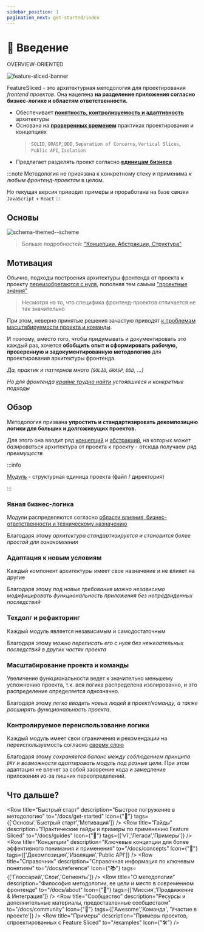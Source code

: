 ```yaml
---
sidebar_position: 1
pagination_next: get-started/index
---
```


# 🔎 Введение

<span class="badge badge--secondary margin-bottom--md">OVERVIEW-ORIENTED</span>

![feature-sliced-banner](/img/banner.jpg)

FeatureSliced - это архитектурная методология для проектирования *frontend проектов*. Она нацелена **на разделение приложения согласно бизнес-логике и областям ответственности.**

- Обеспечивает [**понятность, контролируемость и адаптивность**][refs-arch-req] архитектуры
- Основана на [**проверенных временем**][refs-motivation-why] практиках проектирования и концепциях
    > `SOLID`, `GRASP`, `DDD`, `Separation of Concerns`, `Vertical Slices`, `Public API`, `Isolation`
- Предлагает разделять проект согласно [**единицам бизнеса**][ext-ubiq-lang]

:::note
Методология не привязана к конкретному стеку и применима *к любым фронтенд-проектам* в целом.

Но текущая версия приводит примеры и проработана на базе связки `JavaScript` + `React`
:::

## Основы

![schema-themed--scheme](/img/visual_schema.jpg)

> Больше подробностей: ["Концепции, Абстракции, Структура"][refs-basics]

## Мотивация

Обычно, подходы построения архитектуры фронтенда от проекта к проекту [переизобретаются с нуля][refs-motivation], пополняя тем самым ["проектные знания"][refs-knowledge]

> Несмотря на то, что специфика фронтенд-проектов отличается не так значительно

При этом, неверно принятые решения зачастую приводят [к проблемам масштабируемости проекта и команды][refs-arch-problems].

И поэтому, вместо того, чтобы придумывать и документировать это каждый раз, хочется **обобщить опыт и сформировать рабочую, проверенную и задокументированную методологию** для проектирования архитектуры фронтенда.

*Да, практик и паттернов много (`SOLID`, `GRASP`, `DDD`, ...)*

*Но для фронтенда [крайне трудно найти][refs-motivation] устоявшиеся и конкретные подходы*

## Обзор

Методология призвана **упростить и стандартизировать декомпозицию логики для больших и долгоживущих проектов.**

Для этого она вводит ряд [концепций][refs-concepts] и [абстракций][refs-splitting], на которых *может базироваться* архитектура от проекта к проекту - отсюда получаем *ряд преимуществ*

:::info

[Модуль][refs-module] - структурная единица проекта (файл / директория)

:::

### Явная бизнес-логика

Модули распределяются согласно [области влияния, бизнес-ответственности и техническому назначению][refs-splitting]

Благодаря этому *архитектура стандартизируется и становится более простой для ознакомления*

### Адаптация к новым условиям

Каждый компонент архитектуры имеет свое назначение и не влияет на другие

Благодаря этому *под новые требования можно независимо модифицировать функциональность приложения без непредвиденных последствий*

### Техдолг и рефакторинг

Каждый модуль является независимым и самодостаточным

Благодаря этому *можно переписать его с нуля без нежелательных последствий в других частях проекта*

### Масштабирование проекта и команды

Увеличение функциональности ведет к значительно меньшему усложнению проекта, т.к. вся логика распределена изолированно, и это распределение определяется однозначно.

Благодаря этому *легко вводить новых людей в проект/команду, а также расширять функциональность проекта*.

### Контролируемое переиспользование логики

Каждый модуль имеет свои ограничения и рекомендации на переиспользуемость согласно [своему слою][refs-splitting--layers]

Благодаря этому *сохраняется баланс между соблюдением принципа `DRY` и возможности адаптировать модуль под разные цели*. При этом адаптация не влечет за собой засорение кода и замедление приложения из-за лишних переопределений.

## Что дальше?


<Row
    title="Быстрый старт"
    description="Быстрое погружение в методологию"
    to="/docs/get-started"
    Icon={"🚀"}
    tags={['Основы','Быстрый старт','Мотивация']}
/>
<Row
    title="Гайды"
    description="Практические гайды и примеры по применению Feature Sliced"
    to="/docs/guides"
    Icon={"🎯"}
    tags={['v1','Легаси','Примеры']}
/>
<Row
    title="Концепции"
    description="Ключевые концепции для более эффективного понимания и применения"
    to="/docs/concepts"
    Icon={"🧩"}
    tags={['Декомпозиция','Изоляция','Public API']}
/>
<Row
    title="Справочник"
    description="Справочная информация по ключевым понятиям"
    to="/docs/reference"
    Icon={"📚"}
    tags={['Глоссарий','Слои','Сегменты']}
/>
<Row
    title="О методологии"
    description="Философия методологии, ее цели и место в современном фронтенде"
    to="/docs/about"
    Icon={"🍰"}
    tags={['Миссия','Продвижение & Интеграция']}
/>
<Row
    title="Сообщество"
    description="Ресурсы и дополнительные материалы, предоставленные сообществом"
    to="/docs/community"
    Icon={"💫"}
    tags={['Awesome','Команда', 'Участие в проекте']}
/>
<Row
    title="Примеры"
    description="Примеры проектов, спроектированных с Feature Sliced"
    to="/examples"
    Icon={"🛠"}
/>

[refs-getstarted]: /docs/get-started
[refs-basics]: /docs/get-started/basics
[refs-motivation]: /docs/get-started/motivation
[refs-motivation-why]: /docs/get-started/motivation#-почему-не-хватает-существующих-решений

[refs-concepts]: /docs/concepts
[refs-splitting]: /docs/concepts/app-splitting
[refs-splitting--layers]: /docs/concepts/app-splitting#group-layers
[refs-arch-req]: /docs/concepts/architecture#требования
[refs-arch-problems]: /docs/concepts/architecture#проблемы

[refs-guides]: /docs/guides
[refs-low-coupling]: /docs/concepts/low-coupling
[refs-migration-v1]: /docs/guides/migration/from-v1
[refs-examples]: /docs/guides/examples

[refs-reference]: /docs/reference
[refs-module]: /docs/reference/glossary#модуль
[refs-knowledge]: /docs/reference/knowledge-types

[refs-about]: /docs/about


[ext-ubiq-lang]: https://thedomaindrivendesign.io/developing-the-ubiquitous-language


